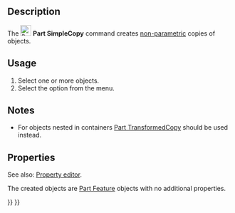 <languages/>
<translate>

<!--T:8-->
{{Docnav
|[[Part_ReverseShape|ReverseShape]]
|[[Part_TransformedCopy|TransformedCopy]]
|[[Part_Workbench|Part]]
|IconL=Part_ReverseShape.svg
|IconR=Part_TransformedCopy.svg
|IconC=Workbench_Part.svg
}}

<!--T:2-->
{{GuiCommand
|Name=Part SimpleCopy‎
|MenuLocation=Part → Create a copy → Create simple copy
|Workbenches=[[Part_Workbench|Part]]
|SeeAlso=[[Part_TransformedCopy|Part TransformedCopy]], [[Std_Copy|Std Copy]], [[Std_DuplicateSelection|Std Duplicate Selection]]
}}

==Description== <!--T:3-->

<!--T:12-->
The [[Image:Part_SimpleCopy.svg|24px]] '''Part SimpleCopy''' command creates [[Glossary#Non-parametric|non-parametric]] copies of objects.

==Usage== <!--T:4-->

<!--T:13-->
# Select one or more objects.
# Select the {{MenuCommand|Part → Create a copy → [[Image:Part_SimpleCopy.svg|16px]] Create simple copy}} option from the menu.

==Notes== <!--T:22-->

<!--T:23-->
* For objects nested in containers [[Part_TransformedCopy|Part TransformedCopy]] should be used instead.

==Properties== <!--T:14-->

<!--T:24-->
See also: [[Property_editor|Property editor]].

<!--T:25-->
The created objects are [[Part_Feature|Part Feature]] objects with no additional properties.


<!--T:9-->
{{Docnav
|[[Part_ReverseShape|ReverseShape]]
|[[Part_TransformedCopy|TransformedCopy]]
|[[Part_Workbench|Part]]
|IconL=Part_ReverseShape.svg
|IconR=Part_TransformedCopy.svg
|IconC=Workbench_Part.svg
}}

</translate>
{{Part_Tools_navi{{#translation:}}}}
{{Userdocnavi{{#translation:}}}}